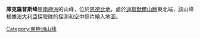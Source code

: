 {{Coord|68|0|S|55|40|E|source:GNIS|display=title}}

'''庫克羅普斯峰'''是[[南極洲|南極洲]]的山峰，位於[[恩德比地|恩德比地]]，處於[[迪斯默爾山脈|迪斯默爾山脈]]東北端，該山峰根據[[澳大利亞|澳大利亞]]探險隊的探測和空中照片繪入地圖。

{{Antarctica-geo-stub}}
[[Category:南極洲山峰|Category:南極洲山峰]]
